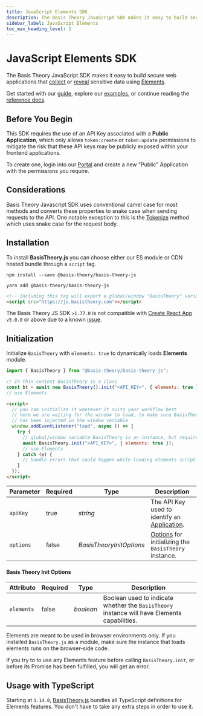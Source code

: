 ```yaml
---
title: JavaScript Elements SDK
description: The Basis Theory JavaScript SDK makes it easy to build secure web applications that collect or reveal sensitive data using Elements. Learn more.
sidebar_label: JavaScript Elements
toc_max_heading_level: 2
---
```




# JavaScript Elements SDK

<GithubCard heading="JavaScript Elements SDK" icon={SDK.JAVASCRIPT} organization="basis-theory" repository="basis-theory-js" />

The Basis Theory JavaScript SDK makes it easy to build secure web applications that
[collect](/docs/concepts/elements#collect-sensitive-data) or [reveal](/docs/concepts/elements#reveal-sensitive-data)
sensitive data using [Elements](/docs/concepts/elements).

Get started with our [guide](/docs/guides/collect/collect-data-from-web), explore our
[examples](https://github.com/Basis-Theory/basis-theory-js-examples),
or continue reading the [reference docs](/docs/sdks/web/javascript/types).

## Before You Begin

This SDK requires the use of an API Key associated with a **Public Application**, which only allows `token:create` or `token:update`
permissions to mitigate the risk that these API keys may be publicly exposed within your frontend applications.

To create one, login into our [Portal](https://portal.basistheory.com) and create a new "Public" Application with the permissions you require.

## Considerations

Basis Theory Javascript SDK uses conventional camel case for most methods and converts these properties to snake case when sending requests to the API. One notable exception to this is the [Tokenize](/docs/api/tokens/tokenize) method which uses snake case for the request body.


## Installation

To install **BasisTheory.js** you can choose either our ES module or CDN hosted bundle through a `script` tag.

<Tabs className="bt-tabs">
  <TabItem value="npm" label="npm">

```shell showLineNumbers
npm install --save @basis-theory/basis-theory-js
```

  </TabItem>
  <TabItem value="yarn" label="yarn">

```shell showLineNumbers
yarn add @basis-theory/basis-theory-js
```

  </TabItem>
  <TabItem value="cdn" label="CDN">

```html showLineNumbers
<!-- Including this tag will export a global/window "BasisTheory" variable -->
<script src="https://js.basistheory.com"></script>
```

  </TabItem>
</Tabs>

<Alert type={Alerts.WARNING}>The Basis Theory JS SDK `>1.77.0` is not compatible with <a href="https://create-react-app.dev/">Create React App</a> <code>v5.0.0</code> or above due to a known <a href="https://github.com/Basis-Theory/basis-theory-js/issues/365#issuecomment-1662883062">issue</a>.</Alert>

## Initialization

Initialize `BasisTheory` with `elements: true` to dynamically loads **Elements** module.

<Tabs className="bt-tabs">
  <TabItem value="module" label="ES Module">

```javascript showLineNumbers
import { BasisTheory } from "@basis-theory/basis-theory-js";

// In this context BasisTheory is a class
const bt = await new BasisTheory().init("<API_KEY>", { elements: true });
// use Elements
```

  </TabItem>
  <TabItem value="cdn" label="CDN">

```html showLineNumbers
<script>
  // you can initialize it wherever it suits your workflow best
  // here we are waiting for the window to load, to make sure BasisTheory instance
  // has been injected in the window variable
  window.addEventListener("load", async () => {
    try {
      // global/window variable BasisTheory is an instance, but requires initialization
      await BasisTheory.init("<API_KEY>", { elements: true });
      // use Elements
    } catch (e) {
      // handle errors that could happen while loading elements script
    }
  });
</script>
```

  </TabItem>
</Tabs>

| Parameter | Required | Type                     | Description                                                                        |
| --------- | -------- | ------------------------ | ---------------------------------------------------------------------------------- |
| `apiKey`  | true     | _string_                 | The API Key used to identify an [Application](/docs/api/applications).             |
| `options` | false    | _BasisTheoryInitOptions_ | [Options](#basis-theory-init-options) for initializing the `BasisTheory` instance. |

#### Basis Theory Init Options

| Attribute  | Required | Type      | Description                                                                                  |
| ---------- | -------- | --------- | -------------------------------------------------------------------------------------------- |
| `elements` | false    | _boolean_ | Boolean used to indicate whether the `BasisTheory` instance will have Elements capabilities. |

<Alert type={Alerts.WARNING}>Elements are meant to be used in browser environments only. If you installed <code>BasisTheory.js</code> as a module, make sure the instance that loads elements runs on the browser-side code.</Alert>

<Alert type={Alerts.WARNING}>If you try to to use any Elements feature before calling <code>BasisTheory.init</code>, or before its Promise has been fulfilled, you will get an error.</Alert>

## Usage with TypeScript

Starting at `1.14.0`, [BasisTheory.js](https://www.npmjs.com/package/@basis-theory/basis-theory-js) bundles all TypeScript definitions for Elements features. You don't have to take any extra steps in order to use it.
